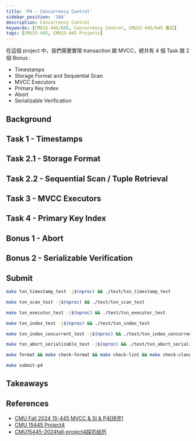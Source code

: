 ```yaml
---
title: 'P4 - Concurrency Control'
sidebar_position: '104'
description: Concurrency Control
keywords: [CMU15-445/645, Concurrency Control, CMU15-445/645 筆記]
tags: [CMU15-445, CMU15-445 Projects]
---
```


<head>
  <title>CMU 15-445 2024Fall P4 Concurrency Control</title>
</head>

在這個 project 中，我們需要實現 transaction 跟 MVCC，總共有 4 個 Task 跟 2 個 Bonus :

- Timestamps
- Storage Format and Sequential Scan
- MVCC Executors
- Primary Key Index
- Abort
- Serializable Verification

## Background

## Task 1 - Timestamps

## Task 2.1 - Storage Format 

## Task 2.2 - Sequential Scan / Tuple Retrieval

## Task 3 - MVCC Executors

## Task 4 - Primary Key Index

## Bonus 1 - Abort

## Bonus 2 - Serializable Verification

## Submit

```bash
make txn_timestamp_test -j$(nproc) && ./test/txn_timestamp_test

make txn_scan_test -j$(nproc) && ./test/txn_scan_test

make txn_executor_test -j$(nproc) && ./test/txn_executor_test

make txn_index_test -j$(nproc) && ./test/txn_index_test

make txn_index_concurrent_test -j$(nproc) && ./test/txn_index_concurrent_test

make txn_abort_serializable_test -j$(nproc) && ./test/txn_abort_serializable_test
```

```bash
make format && make check-format && make check-lint && make check-clang-tidy-p4
```

```bash
make submit-p4
```

## Takeaways

## References

- [CMU Fall 2024 15-445 MVCC & SI & P4[待完]](https://zhuanlan.zhihu.com/p/10666804837)
- [CMU 15445 Project4](https://4ever-xxxl.github.io/cmu-15445-project-4/)
- [CMU15445-2024fall-project4踩坑经历](https://zhuanlan.zhihu.com/p/1932549868683007217)
